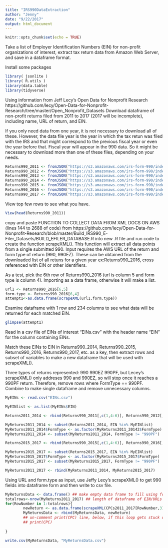 ```yaml
---
title: "IRS990DataExtraction"
author: "Jenny"
date: "9/22/2017"
output: html_document
---
```


```r
knitr::opts_chunk$set(echo = TRUE)
```
Take a list of Employer Identification Numbers (EIN) for non-profit organizations of interest, extract tax return data from Amazon Web Server, and save in a dataframe format.

Install some packages
```r
library( jsonlite )
library( R.utils )
library(data.table)
library(tidyverse)
```

Using information from Jeff Lecy's Open Data for Nonprofit Research
https://github.com/lecy/Open-Data-for-Nonprofit-Research/tree/master/Open_Nonprofit_Datasets
Download dataframe of non-profit returns filed from 2011 to 2017 (2017 will be incomplete), including name, URL of return, and EIN.

If you only need data from one year, it is not necessary to download all of these. However, the data file year is the year in which the tax retun was filed with the IRS and that might correspond to the previous fiscal year or even the year before that. Fiscal year will appear in the 990 data. So it might be necessary to download more than one of these files, depending on your needs.

```r
Returns990_2011 <- fromJSON("https://s3.amazonaws.com/irs-form-990/index_2011.json")[[1]]
Returns990_2012 <- fromJSON("https://s3.amazonaws.com/irs-form-990/index_2012.json")[[1]]
Returns990_2013 <- fromJSON("https://s3.amazonaws.com/irs-form-990/index_2013.json")[[1]]
Returns990_2014 <- fromJSON("https://s3.amazonaws.com/irs-form-990/index_2014.json")[[1]]
Returns990_2015 <- fromJSON("https://s3.amazonaws.com/irs-form-990/index_2015.json")[[1]]
Returns990_2016 <- fromJSON("https://s3.amazonaws.com/irs-form-990/index_2016.json")[[1]]
Returns990_2017 <- fromJSON("https://s3.amazonaws.com/irs-form-990/index_2017.json")[[1]]
```

View top few rows to see what you have.
```r
View(head(Returns990_2011))
```

copy and paste FUNCTION TO COLLECT DATA FROM XML DOCS ON AWS (lines 144 to 2688 of code) from 
https://github.com/lecy/Open-Data-for-Nonprofit-Research/blob/master/Build_IRS990_E-Filer_Datasets/BUILD_EFILER_DATABASE.R
into new .R file and run code to create the function scrapeXML(). This function will extract all data points from a single submitted 990. Input requires the AWS URL of the return and form type of return (990, 990EZ). These can be obtained from the downloaded list of all retuns for a given year ex:Returns990_2016, cross referenced with EIN or other identifiers. 

As a test, pick the 6th row of Returns990_2016 (url is column 5 and form type is column 4).
Importing as a data frame, otherwise it will make a list.


```r
url1 <- Returns990_2016[6,5]
form.type <- Returns990_2016[6,4]
attempt1<-as.data.frame(scrapeXML(url1,form.type))
```


Examine dataframe with 1 row and 234 columns to see what data will be returned for each matched EIN.
```r
glimpse(attempt1)
```

Read in a csv file of EINs of interest "EINs.csv" with the header name "EIN" for the column containing EINs.

Match these EINs to EIN in Returns990_2014, Returns990_2015, Returns990_2016, Returns990_2017, etc. as a key, then extract rows and subset of variables to make a new dataframe that will be used with scrapeXML().

Three types of returns represented: 990 990EZ 990PF, but Lecey's scrapeXML() only addreses 990 and 990EZ, so will stop once it reaches a 990PF return. Therefore, remove rows where FormType == 990PF. Combine to make single dataframe and remove unnecessary columns.
```r
MyEINs <- read.csv("EINs.csv")

MyEINlist <- as.list(MyEINs$EIN)

Returns2011_2014 <- rbind(Returns990_2011[,c(1,4:6)], Returns990_2012[,c(1,4:6)], Returns990_2013[,c(1,4:6)], Returns990_2014[,c(1,4:6)])

MyReturns2011_2014 <- subset(Returns2011_2014, EIN %in% MyEINlist)
MyReturns2011_2014$FormType <- as.factor(MyReturns2011_20142$FormType)
MyReturns2011_2014 <- subset(MyReturns2011_2014, FormType != "990PF")

Returns2015_2017 <- rbind(Returns990_2015[,c(1,4:6)], Returns990_2016[,c(1,4:6)], Returns990_2017[,c(1,4:6)])

MyReturns2015_2017 <- subset(Returns2015_2017, EIN %in% MyEINlist)
MyReturns2015_2017$FormType <- as.factor(MyReturns2015_2017$FormType)
MyReturns2015_2017 <- subset(MyReturns2015_2017, FormType != "990PF")

MyReturns2011_2017 <- rbind(MyReturns2011_2014, MyReturns2015_2017)


```


Using URL and form.type as input, use Jeffy Lecy's scrapeXML() to get 990 fields into dataframe form and then write to csv file.


```r
MyReturnsData <- data.frame() ## make empty data frame to fill using for loop
totalrows<-nrow(MyReturns2011_2017) ## length of dataframe of EIN/URLs
for(RowNumber in 1:totalrows){
        newReturn <- as.data.frame(scrapeXML(CPCs2011_2017[RowNumber,3],CPCs2011_2017[RowNumber,2]))
        MyReturnsData <- rbind(MyReturnsData, newReturn)
        ## un-comment print(CPC) line, below, if this loop gets stuck on a particular row. By printing the number of each row it's processing, you can find the suspect row, and then look at the 990 to find out what the problem is. Then perhaps remove that row and start again.
        ## print(CPC)
        
}

write.csv(MyReturnsData, "MyReturnsData.csv")
```